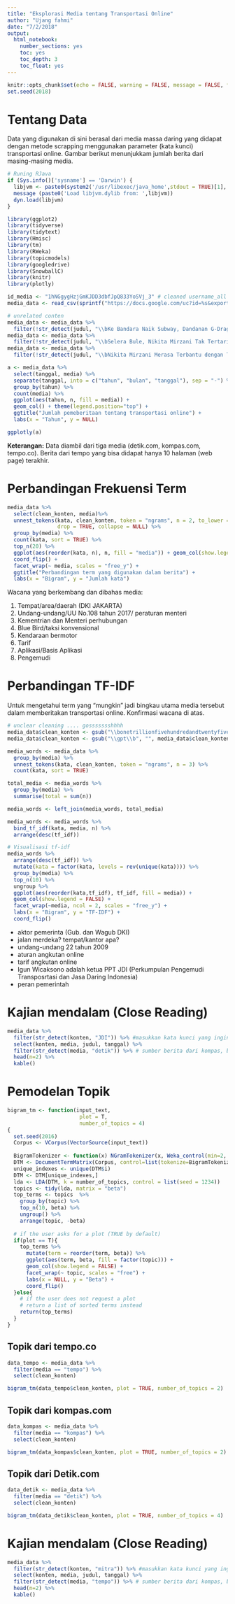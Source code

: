 ```yaml
---
title: "Eksplorasi Media tentang Transportasi Online"
author: "Ujang fahmi"
date: "7/2/2018"
output: 
  html_notebook:
    number_sections: yes
    toc: yes
    toc_depth: 3
    toc_float: yes
---
```


```r
knitr::opts_chunk$set(echo = FALSE, warning = FALSE, message = FALSE, fig.pos = "h")
set.seed(2018)
```

# Tentang Data

Data yang digunakan di sini berasal dari media massa daring yang didapat dengan metode scrapping menggunakan parameter (kata kunci) transportasi online. Gambar berikut menunjukkam jumlah berita dari masing-masing media. 

```r
# Runing RJava
if (Sys.info()['sysname'] == 'Darwin') {
  libjvm <- paste0(system2('/usr/libexec/java_home',stdout = TRUE)[1],'/jre/lib/server/libjvm.dylib')
  message (paste0('Load libjvm.dylib from: ',libjvm))
  dyn.load(libjvm)
}

library(ggplot2)
library(tidyverse)
library(tidytext)
library(Hmisc)
library(tm)
library(RWeka)
library(topicmodels)
library(googledrive)
library(SnowballC)
library(knitr)
library(plotly)
```

```r
id_media <- "1hNGgygHzjGmKJDD3dbfJpQ833YoSVj_3" # cleaned username_all 
media_data <- read_csv(sprintf("https://docs.google.com/uc?id=%s&export=download", id_media))
```

```r
# unrelated conten
media_data <- media_data %>%
  filter(!str_detect(judul, "\\bKe Bandara Naik Subway, Dandanan G-Dragon Mirip Teroris?\\b"))
media_data <- media_data %>%
  filter(!str_detect(judul, "\\bSelera Bule, Nikita Mirzani Tak Tertarik Pilot Tampan Mantan Pacar Kahiyang\\b"))
media_data <- media_data %>%
  filter(!str_detect(judul, "\\bNikita Mirzani Merasa Terbantu dengan Transportasi Online\\b"))

a <- media_data %>%
  select(tanggal, media) %>% 
  separate(tanggal, into = c("tahun", "bulan", "tanggal"), sep = "-") %>%
  group_by(tahun) %>%
  count(media) %>%
  ggplot(aes(tahun, n, fill = media)) +
  geom_col() + theme(legend.position="top") +
  ggtitle("Jumlah pemeberitaan tentang transportasi online") +
  labs(x = "Tahun", y = NULL)

ggplotly(a)
```
**Keterangan:** Data diambil dari tiga media (detik.com, kompas.com, tempo.co). Berita dari tempo yang bisa didapat hanya 10 halaman (web page) terakhir. 

# Perbandingan Frekuensi Term
```r
media_data %>%
  select(clean_konten, media)%>%
  unnest_tokens(kata, clean_konten, token = "ngrams", n = 2, to_lower = TRUE, 
                drop = TRUE, collapse = NULL) %>%
  group_by(media) %>%
  count(kata, sort = TRUE) %>%
  top_n(20) %>%
  ggplot(aes(reorder(kata, n), n, fill = "media")) + geom_col(show.legend = FALSE) + 
  coord_flip() + 
  facet_wrap(~ media, scales = "free_y") +
  ggtitle("Perbandingan term yang digunakan dalam berita") +
  labs(x = "Bigram", y = "Jumlah kata")
```
Wacana yang berkembang dan dibahas media:

1. Tempat/area/daerah (DKI JAKARTA)
2. Undang-undang/UU No.108 tahun 2017/ peraturan menteri
3. Kementrian dan Menteri perhubungan
4. Blue Bird/taksi konvensional
5. Kendaraan bermotor
6. Tarif
7. Aplikasi/Basis Aplikasi
8. Pengemudi

# Perbandingan TF-IDF
Untuk mengetahui term yang "mungkin" jadi bingkau utama media tersebut dalam memberitakan transportasi online. Konfirmasi wacana di atas. 

```r
# unclear cleaning .... gossssssshhhh
media_data$clean_konten <- gsub("\\bonetrillionfivehundredandtwentyfivebillionsevenhundredandsixtyeightmillionninehundredandninetysixthousandfivehundredandninetyeight\\b", "", media_data$clean_konten)
media_data$clean_konten <- gsub("\\gpt\\b", "", media_data$clean_konten)

media_words <- media_data %>%
  group_by(media) %>%
  unnest_tokens(kata, clean_konten, token = "ngrams", n = 3) %>%
  count(kata, sort = TRUE)

total_media <- media_words %>% 
  group_by(media) %>% 
  summarise(total = sum(n))

media_words <- left_join(media_words, total_media)

media_words <- media_words %>%
  bind_tf_idf(kata, media, n) %>%
  arrange(desc(tf_idf))

# Visualisasi tf-idf
media_words %>%
  arrange(desc(tf_idf)) %>%
  mutate(kata = factor(kata, levels = rev(unique(kata)))) %>% 
  group_by(media) %>% 
  top_n(10) %>% 
  ungroup %>%
  ggplot(aes(reorder(kata,tf_idf), tf_idf, fill = media)) +
  geom_col(show.legend = FALSE) +
  facet_wrap(~media, ncol = 2, scales = "free_y") + 
  labs(x = "Bigram", y = "TF-IDF") +
  coord_flip()
```

- aktor pemerinta (Gub. dan Wagub DKI)
- jalan merdeka? tempat/kantor apa?
- undang-undang 22 tahun 2009
- aturan angkutan online
- tarif angkutan online
- Igun Wicaksono adalah ketua PPT JDI (Perkumpulan Pengemudi Transposrtasi dan Jasa Daring Indonesia)
- peran pemerintah

# Kajian mendalam (Close Reading)

```r
media_data %>%
  filter(str_detect(konten, "JDI")) %>% #masukkan kata kunci yang ingin di cari
  select(konten, media, judul, tanggal) %>%
  filter(str_detect(media, "detik")) %>% # sumber berita dari kompas, bisa diganti "tempo" atau "detik"
  head(n=2) %>%
  kable()
```

# Pemodelan Topik
```r
bigram_tm <- function(input_text, 
                       plot = T, 
                       number_of_topics = 4)
{    
  set.seed(2016)
  Corpus <- VCorpus(VectorSource(input_text))
  
  BigramTokenizer <- function(x) NGramTokenizer(x, Weka_control(min=2, max=3))
  DTM <- DocumentTermMatrix(Corpus, control=list(tokenize=BigramTokenizer))
  unique_indexes <- unique(DTM$i)
  DTM <- DTM[unique_indexes,]
  lda <- LDA(DTM, k = number_of_topics, control = list(seed = 1234))
  topics <- tidy(lda, matrix = "beta")
  top_terms <- topics  %>% 
    group_by(topic) %>% 
    top_n(10, beta) %>%
    ungroup() %>%
    arrange(topic, -beta)
  
  # if the user asks for a plot (TRUE by default)
  if(plot == T){
    top_terms %>%
      mutate(term = reorder(term, beta)) %>% 
      ggplot(aes(term, beta, fill = factor(topic))) +
      geom_col(show.legend = FALSE) + 
      facet_wrap(~ topic, scales = "free") +
      labs(x = NULL, y = "Beta") + 
      coord_flip()
  }else{ 
    # if the user does not request a plot
    # return a list of sorted terms instead
    return(top_terms)
  }
}
```

## Topik dari tempo.co
```r
data_tempo <- media_data %>%
  filter(media == "tempo") %>%
  select(clean_konten)

bigram_tm(data_tempo$clean_konten, plot = TRUE, number_of_topics = 2)
```

## Topik dari kompas.com
```r
data_kompas <- media_data %>%
  filter(media == "kompas") %>%
  select(clean_konten)

bigram_tm(data_kompas$clean_konten, plot = TRUE, number_of_topics = 2)
```

## Topik dari Detik.com
```r
data_detik <- media_data %>%
  filter(media == "detik") %>%
  select(clean_konten)

bigram_tm(data_detik$clean_konten, plot = TRUE, number_of_topics = 4)
```

# Kajian mendalam (Close Reading)

```r
media_data %>%
  filter(str_detect(konten, "mitra")) %>% #masukkan kata kunci yang ingin di cari
  select(konten, media, judul, tanggal) %>%
  filter(str_detect(media, "tempo")) %>% # sumber berita dari kompas, bisa diganti "tempo" atau "detik"
  head(n=2) %>%
  kable()
```